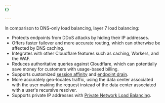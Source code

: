 ```yaml
---
{}

---
```


In comparison to DNS-only load balancing, layer 7 load balancing:

* Protects endpoints from DDoS attacks by hiding their IP addresses.
* Offers faster failover and more accurate routing, which can otherwise be affected by DNS caching.
* Integrates with other Cloudflare features such as caching, Workers, and the WAF.
* Reduces authoritative queries against Cloudflare, which can potentially save money for customers with usage-based billing.
* Supports customized [session affinity](/load-balancing/understand-basics/session-affinity/) and [endpoint drain](/load-balancing/understand-basics/session-affinity/#endpoint-drain).
* More accurately geo-locates traffic, using the data center associated with the user making the request instead of the data center associated with a user's recursive resolver.
* Supports private IP addresses with [Private Network Load Balancing](/load-balancing/private-network/).
